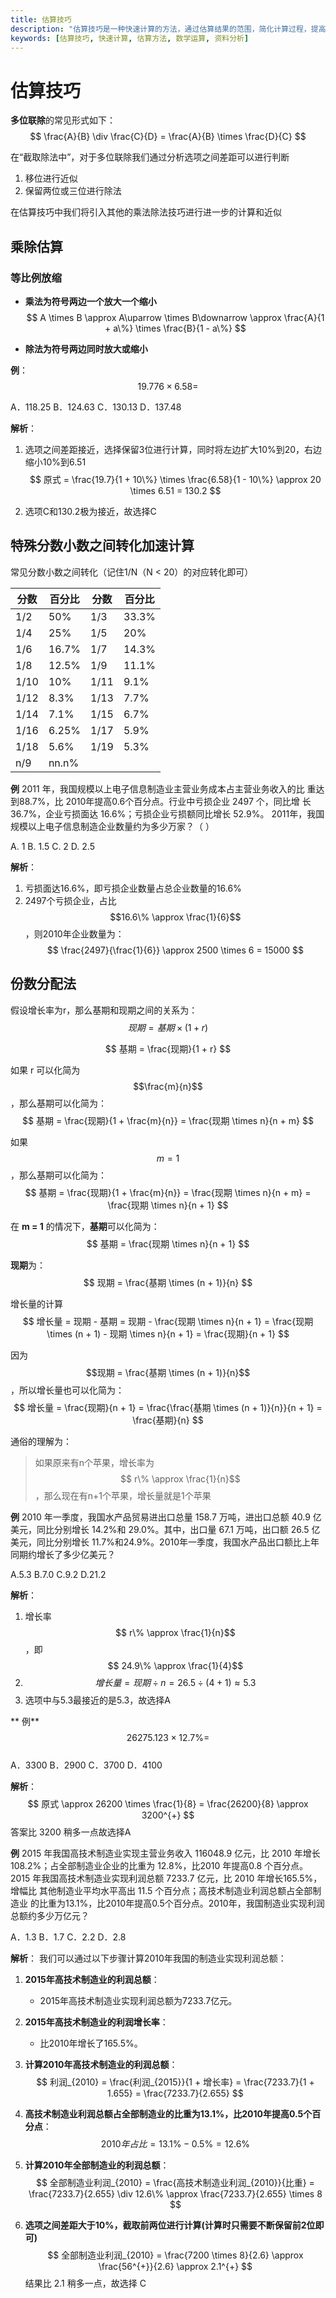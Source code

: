 ```yaml
---
title: 估算技巧
description: "估算技巧是一种快速计算的方法，通过估算结果的范围，简化计算过程，提高计算效率。"
keywords: [估算技巧, 快速计算, 估算方法, 数学运算, 资料分析]
---
```


# 估算技巧

**多位联除**的常见形式如下：
$$
\frac{A}{B} \div \frac{C}{D} = \frac{A}{B} \times \frac{D}{C}
$$

在“截取除法中”，对于多位联除我们通过分析选项之间差距可以进行判断
1. 移位进行近似
2. 保留两位或三位进行除法

在估算技巧中我们将引入其他的乘法除法技巧进行进一步的计算和近似

## 乘除估算
### 等比例放缩
- **乘法为符号两边一个放大一个缩小**
$$
A \times B \approx A\uparrow \times B\downarrow \approx \frac{A}{1 + a\%} \times \frac{B}{1 - a\%}
$$

- **除法为符号两边同时放大或缩小**


**例**：   
$$
19.776 \times 6.58 = 
$$   

A．118.25 B．124.63 C．130.13 D．137.48

**解析**：  
1. 选项之间差距接近，选择保留3位进行计算，同时将左边扩大10%到20，右边缩小10%到6.51
$$
原式 = \frac{19.7}{1 + 10\%} \times \frac{6.58}{1 - 10\%}
\approx 20 \times 6.51 = 130.2
$$

2. 选项C和130.2极为接近，故选择C

## 特殊分数小数之间转化加速计算
常见分数小数之间转化（记住1/N（N < 20）的对应转化即可）

| 分数   | 百分比  | 分数   | 百分比   |
|--------|---------|--------|----------|
| 1/2    | 50%     | 1/3    | 33.3%    |
| 1/4    | 25%     | 1/5    | 20%      |
| 1/6    | 16.7%   | 1/7    | 14.3%    |
| 1/8    | 12.5%   | 1/9    | 11.1%    |
| 1/10   | 10%     | 1/11   | 9.1%     |
| 1/12   | 8.3%    | 1/13   | 7.7%     |
| 1/14   | 7.1%    | 1/15   | 6.7%     |
| 1/16   | 6.25%   | 1/17   | 5.9%     |
| 1/18   | 5.6%    | 1/19   | 5.3%     |
| n/9    | nn.n%   |  |  |


**例** 2011 年，我国规模以上电子信息制造业主营业务成本占主营业务收入的比
重达到88.7%，比 2010年提高0.6个百分点。行业中亏损企业 2497 个，同比增
长36.7%，企业亏损面达 16.6%；亏损企业亏损额同比增长 52.9%。
2011年，我国规模以上电子信息制造企业数量约为多少万家？（ ）

A. 1 B. 1.5 C. 2 D. 2.5

**解析**：
1. 亏损面达16.6%，即亏损企业数量占总企业数量的16.6%
2. 2497个亏损企业，占比$$16.6\% \approx \frac{1}{6}$$，则2010年企业数量为：
$$
\frac{2497}{\frac{1}{6}} \approx 2500 \times 6 = 15000
$$

## 份数分配法
假设增长率为r，那么基期和现期之间的关系为：
$$
现期 = 基期 \times (1 + r)
$$

$$
基期 = \frac{现期}{1 + r}
$$

如果 r 可以化简为 $$\frac{m}{n}$$，那么基期可以化简为：
$$
基期 = \frac{现期}{1 + \frac{m}{n}} = \frac{现期 \times n}{n + m}
$$

如果 $$ m = 1 $$，那么基期可以化简为：
$$
基期 = \frac{现期}{1 + \frac{m}{n}} = \frac{现期 \times n}{n + m} = \frac{现期 \times n}{n + 1}
$$

在 **m = 1** 的情况下，**基期**可以化简为：
$$
基期 = \frac{现期 \times n}{n + 1}
$$

**现期**为：
$$
现期 = \frac{基期 \times (n + 1)}{n}
$$

增长量的计算
$$
增长量 = 现期 - 基期 = 现期 - \frac{现期 \times n}{n + 1} = \frac{现期 \times (n + 1) - 现期 \times n}{n + 1} = \frac{现期}{n + 1}
$$

因为$$现期 = \frac{基期 \times (n + 1)}{n}$$，所以增长量也可以化简为：
$$
增长量 = \frac{现期}{n + 1} = \frac{\frac{基期 \times (n + 1)}{n}}{n + 1} = \frac{基期}{n}
$$

通俗的理解为：
> 如果原来有n个苹果，增长率为$$ r\% \approx \frac{1}{n}$$ ，那么现在有n+1个苹果，增长量就是1个苹果


**例** 2010 年一季度，我国水产品贸易进出口总量 158.7 万吨，进出口总额 40.9
亿美元，同比分别增长 14.2%和 29.0%。其中，出口量 67.1 万吨，出口额 26.5
亿美元，同比分别增长 11.7%和24.9%。2010年一季度，我国水产品出口额比上年同期约增长了多少亿美元？

A.5.3 B.7.0 C.9.2 D.21.2

**解析**：
1. 增长率$$ r\% \approx \frac{1}{n}$$，即$$ 24.9\% \approx \frac{1}{4}$$
2. $$ 增长量 = 现期 \div n = 26.5 \div (4 + 1) \approx 5.3 $$
3. 选项中与5.3最接近的是5.3，故选择A


** 例** 
$$
26275.123 \times 12.7\% = 
$$   
A．3300 B．2900 C．3700 D．4100

**解析**：
$$ 
原式 \approx 26200 \times \frac{1}{8} = \frac{26200}{8} \approx 3200^{+}
$$
答案比 3200 稍多一点故选择A

**例** 2015 年我国高技术制造业实现主营业务收入 116048.9 亿元，比 2010 年增长
108.2%；占全部制造业企业的比重为 12.8%，比2010 年提高0.8 个百分点。2015
年我国高技术制造业实现利润总额 7233.7 亿元，比 2010 年增长165.5%，增幅比
其他制造业平均水平高出 11.5 个百分点；高技术制造业利润总额占全部制造业
的比重为13.1%，比2010年提高0.5个百分点。2010年，我国制造业实现利润总额约多少万亿元？

A．1.3 B．1.7 C．2.2 D．2.8

**解析**：
我们可以通过以下步骤计算2010年我国的制造业实现利润总额：

1. **2015年高技术制造业的利润总额**：
   - 2015年高技术制造业实现利润总额为7233.7亿元。

2. **2015年高技术制造业的利润增长率**：
   - 比2010年增长了165.5%。

3. **计算2010年高技术制造业的利润总额**：
   $$
   利润_{2010} = \frac{利润_{2015}}{1 + 增长率} = \frac{7233.7}{1 + 1.655} = \frac{7233.7}{2.655}
   $$

4. **高技术制造业利润总额占全部制造业的比重为13.1%，比2010年提高0.5个百分点**：
   $$
   2010年占比 = 13.1\% - 0.5\% = 12.6\%
   $$

5. **计算2010年全部制造业的利润总额**：
   $$
   全部制造业利润_{2010} = \frac{高技术制造业利润_{2010}}{比重} = \frac{7233.7}{2.655} \div 12.6\% 
   \approx \frac{7233.7}{2.655} \times 8
   $$

6. **选项之间差距大于10%，截取前两位进行计算(计算时只需要不断保留前2位即可)**
    $$
    全部制造业利润_{2010} = 
    \frac{7200 \times 8}{2.6}
    \approx \frac{56^{+}}{2.6}
    \approx 2.1^{+}
    $$
结果比 2.1 稍多一点，故选择 C

